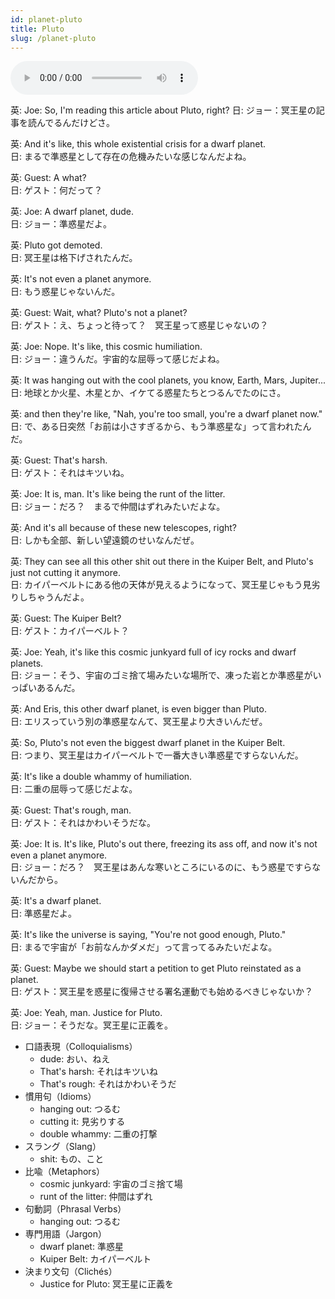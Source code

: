 ```yaml
---
id: planet-pluto
title: Pluto
slug: /planet-pluto
---
```


<audio controls src="audio/planet-pluto.mp3"></audio>


<Tabs>
  <TabItem value="text" label="英文">
英: Joe: So, I'm reading this article about Pluto, right?  
日: ジョー：冥王星の記事を読んでるんだけどさ。

英: And it's like, this whole existential crisis for a dwarf planet.  
日: まるで準惑星として存在の危機みたいな感じなんだよね。

英: Guest: A what?  
日: ゲスト：何だって？

英: Joe: A dwarf planet, dude.  
日: ジョー：準惑星だよ。

英: Pluto got demoted.  
日: 冥王星は格下げされたんだ。

英: It's not even a planet anymore.  
日: もう惑星じゃないんだ。

英: Guest: Wait, what? Pluto's not a planet?  
日: ゲスト：え、ちょっと待って？　冥王星って惑星じゃないの？

英: Joe: Nope. It's like, this cosmic humiliation.  
日: ジョー：違うんだ。宇宙的な屈辱って感じだよね。

英: It was hanging out with the cool planets, you know, Earth, Mars, Jupiter...  
日: 地球とか火星、木星とか、イケてる惑星たちとつるんでたのにさ。

英: and then they're like, "Nah, you're too small, you're a dwarf planet now."  
日: で、ある日突然「お前は小さすぎるから、もう準惑星な」って言われたんだ。

英: Guest: That's harsh.  
日: ゲスト：それはキツいね。

英: Joe: It is, man. It's like being the runt of the litter.  
日: ジョー：だろ？　まるで仲間はずれみたいだよな。

英: And it's all because of these new telescopes, right?  
日: しかも全部、新しい望遠鏡のせいなんだぜ。

英: They can see all this other shit out there in the Kuiper Belt, and Pluto's just not cutting it anymore.  
日: カイパーベルトにある他の天体が見えるようになって、冥王星じゃもう見劣りしちゃうんだよ。

英: Guest: The Kuiper Belt?  
日: ゲスト：カイパーベルト？

英: Joe: Yeah, it's like this cosmic junkyard full of icy rocks and dwarf planets.  
日: ジョー：そう、宇宙のゴミ捨て場みたいな場所で、凍った岩とか準惑星がいっぱいあるんだ。

英: And Eris, this other dwarf planet, is even bigger than Pluto.  
日: エリスっていう別の準惑星なんて、冥王星より大きいんだぜ。

英: So, Pluto's not even the biggest dwarf planet in the Kuiper Belt.  
日: つまり、冥王星はカイパーベルトで一番大きい準惑星ですらないんだ。

英: It's like a double whammy of humiliation.  
日: 二重の屈辱って感じだよな。

英: Guest: That's rough, man.  
日: ゲスト：それはかわいそうだな。

英: Joe: It is. It's like, Pluto's out there, freezing its ass off, and now it's not even a planet anymore.  
日: ジョー：だろ？　冥王星はあんな寒いところにいるのに、もう惑星ですらないんだから。

英: It's a dwarf planet.  
日: 準惑星だよ。

英: It's like the universe is saying, "You're not good enough, Pluto."  
日: まるで宇宙が「お前なんかダメだ」って言ってるみたいだよな。

英: Guest: Maybe we should start a petition to get Pluto reinstated as a planet.  
日: ゲスト：冥王星を惑星に復帰させる署名運動でも始めるべきじゃないか？

英: Joe: Yeah, man. Justice for Pluto.  
日: ジョー：そうだな。冥王星に正義を。
  </TabItem>
  <TabItem value="word list" label="単語">
  - 口語表現（Colloquialisms）
      - dude: おい、ねえ
      - That's harsh: それはキツいね
      - That's rough: それはかわいそうだ
  - 慣用句（Idioms）
      - hanging out: つるむ
      - cutting it: 見劣りする
      - double whammy: 二重の打撃
  - スラング（Slang）
      - shit: もの、こと
  - 比喩（Metaphors）
      - cosmic junkyard: 宇宙のゴミ捨て場
      - runt of the litter: 仲間はずれ
  - 句動詞（Phrasal Verbs）
      - hanging out: つるむ
  - 専門用語（Jargon）
      - dwarf planet: 準惑星
      - Kuiper Belt: カイパーベルト
  - 決まり文句（Clichés）
      - Justice for Pluto: 冥王星に正義を
  </TabItem>
</Tabs>